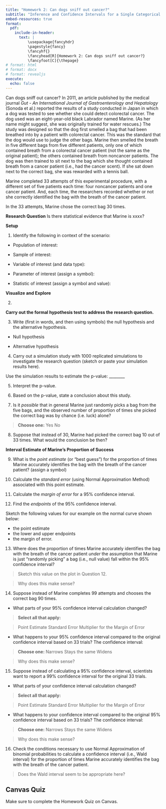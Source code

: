 ```yaml
---
title: "Homework 2: Can dogs sniff out cancer?"
subtitle: "Inference and Confidence Intervals for a Single Categorical Variable"
embed-resources: true
format:
  pdf:
    include-in-header:
      text: |
          \usepackage{fancyhdr}
          \pagestyle{fancy}
          \fancyhf{}
          \fancyhead[R]{Homework 2: Can dogs sniff out cancer?}
          \fancyfoot[C]{\thepage}
# format: html
# format: docx
# format: revealjs
execute:
  echo: false
---
```


Can dogs sniff out cancer? In 2011, an article published by the medical journal *Gut - An International Journal of Gastroenterology and Hepatology* (Sonoda et al.) reported the results of a study conducted in Japan in which a dog was tested to see whether she could detect colorectal cancer. The dog used was an eight-year-old black Labrador named Marine. (As her name might suggest, she was originally trained for water rescues.) The study was designed so that the dog first smelled a bag that had been breathed into by a patient with colorectal cancer. This was the standard that the dog would use to judge the other bags. Marine then smelled the breath in five different bags from five different patients, only one of which contained breath from a colorectal cancer patient (not the same as the original patient); the others contained breath from noncancer patients. The dog was then trained to sit next to the bag which she thought contained breath from a cancer patient (i.e., had the cancer scent). If she sat down next to the correct bag, she was rewarded with a tennis ball. 

Marine completed 33 attempts of this experimental procedure, with a different set of five patients each time: four noncancer patients and one cancer patient. And, each time, the researchers recorded whether or not she correctly identified the bag with the breath of the cancer patient.

In the 33 attempts, Marine chose the correct bag 30 times.

**Research Question** Is there statistical evidence that Marine is xxxx? 

**Setup**

1.  Identify the following in context of the scenario:

+ Population of interest:

\vspace{0.5in}

+ Sample of interest:

\vspace{0.5in}

+ Variable of interest (and data type):

\vspace{0.5in}

+ Parameter of interest (assign a symbol):

\vspace{0.8in}

+ Statistic of interest (assign a symbol and value):

\vspace{0.5in}

**Visualize and Explore**

2. 

**Carry out the formal hypothesis test to address the research question.**

3. Write (first in words, and then using symbols) the null hypothesis and the alternative hypothesis.

+ Null hypothesis

\vspace{0.8in}

+ Alternative hypothesis

\vspace{0.8in}

4. Carry out a simulation study with 1000 replicated simulations to investigate the research question (sketch or paste your simulation results here).

\vspace{0.8in}

\hfill Use the simulation results to estimate the p-value: ________


5. Interpret the p-value. 

\vspace{0.8in}
  
6. Based on the p-value, state a conclusion about this study.

\vspace{0.8in}

7. Is it *possible* that in general Marine just randomly picks a bag from the five bags, and the observed number of proportion of times she picked the correct bag was by chance (i.e. luck) alone?

> **Choose one:** \hspace{0.2in} Yes \hspace{0.2in} No

8. Suppose that instead of 30, Marine had picked the correct bag 10 out of 33 times. What would the conclusion be then?

\vspace{0.8in}

**Interval Estimate of Marine's Proportion of Success**

9. What is the *point estimate* (or "best guess") for the proportion of times Marine accurately identifies the bag with the breath of the cancer patient? (assign a symbol)

\vspace{0.5in}

10.	Calculate the *standard error* (using Normal Approximation Method) associated with this point estimate.

\vspace{0.8in}

11.	Calculate the *margin of error* for a 95\% confidence interval.

\vspace{0.8in}

12.	Find the *endpoints* of the 95\% confidence interval.

\vspace{0.8in}

Sketch the following values for our example on the normal curve shown below: 

+ the point estimate
+ the lower and upper endpoints
+ the margin of error.

13. Where does the proportion of times Marine accurately identifies the bag with the breath of the cancer patient *under* the assumption that Marine is just "randomly picking" a bag (i.e., null value) fall within the 95\% confidence interval? 

\vspace{0.2in}

> Sketch this value on the plot in Question 12.

> Why does this make sense?

\vspace{0.8in}

14. Suppose instead of Marine completes 99 attempts and chooses the correct bag 90 times. 

\vspace{1in}

+ What parts of your 95\% confidence interval calculation changed?

> **Select all that apply:** 

> Point Estimate \hspace{0.1in} Standard Error \hspace{0.1in} Multiplier for the Margin of Error

+ What happens to your 95\% confidence interval compared to the original confidence interval based on 33 trials? The confidence interval:

> **Choose one:** \hspace{0.2in} Narrows \hspace{0.2in} Stays the same \hspace{0.2in} Widens

> Why does this make sense?

\vspace{0.8in}

15. Suppose instead of calculating a 95\% confidence interval, scientists want to report a 99\% confidence interval for the original 33 trials.

\vspace{1in}

+ What parts of your confidence interval calculation changed?

> **Select all that apply:** 

> Point Estimate \hspace{0.1in} Standard Error \hspace{0.1in} Multiplier for the Margin of Error

+ What happens to your confidence interval compared to the original 95\% confidence interval based on 33 trials? The confidence interval:

> **Choose one:** \hspace{0.2in} Narrows \hspace{0.2in} Stays the same \hspace{0.2in} Widens

> Why does this make sense?

\vspace{0.8in}

16. Check the conditions necessary to use Normal Approximation of binomial probabilities to calculate a confidence interval (i.e., Wald interval) for the proportion of times Marine accurately identifies the bag with the breath of the cancer patient. 

\vspace{0.5in}

> Does the Wald interval seem to be appropriate here?

\vspace{0.5in}

::: callout-caution
## Canvas Quiz

Make sure to complete the Homework Quiz on Canvas.

:::



